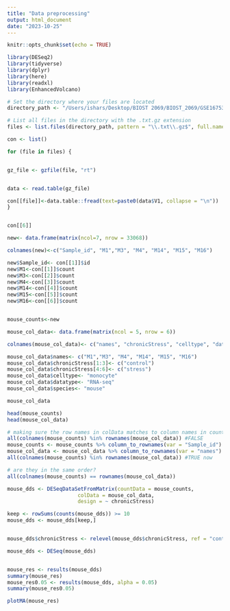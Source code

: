 ```yaml
---
title: "Data preprocessing"
output: html_document
date: "2023-10-25"
---
```


```r
knitr::opts_chunk$set(echo = TRUE)
```

```r
library(DESeq2)
library(tidyverse)
library(dplyr)
library(here)
library(readxl)
library(EnhancedVolcano)
```


```r
# Set the directory where your files are located
directory_path <- "/Users/ishars/Desktop/BIOST 2069/BIOST_2069/GSE167536/GSE167536_RAW"

# List all files in the directory with the .txt.gz extension
files <- list.files(directory_path, pattern = "\\.txt\\.gz$", full.names = TRUE)

con <- list()

for (file in files) {


gz_file <- gzfile(file, "rt")


data <- read.table(gz_file)

con[[file]]<-data.table::fread(text=paste0(data$V1, collapse = "\n"))
}


con[[6]]

new<- data.frame(matrix(ncol=7, nrow = 33068))

colnames(new)<-c("Sample_id", "M1","M3", "M4", "M14", "M15", "M16")

new$Sample_id<- con[[1]]$id
new$M1<-con[[1]]$count
new$M3<-con[[2]]$count
new$M4<-con[[3]]$count
new$M14<-con[[4]]$count
new$M15<-con[[5]]$count
new$M16<-con[[6]]$count


mouse_counts<-new

mouse_col_data<- data.frame(matrix(ncol = 5, nrow = 6))

colnames(mouse_col_data)<- c("names", "chronicStress", "celltype", "datatype", "species")

mouse_col_data$names<- c("M1","M3", "M4", "M14", "M15", "M16")
mouse_col_data$chronicStress[1:3]<- c("control")
mouse_col_data$chronicStress[4:6]<- c("stress")
mouse_col_data$celltype<- "monocyte"
mouse_col_data$datatype<- "RNA-seq"
mouse_col_data$species<- "mouse"

mouse_col_data
```


```r
head(mouse_counts)
head(mouse_col_data)
```

```r
# making sure the row names in colData matches to column names in counts_data
all(colnames(mouse_counts) %in% rownames(mouse_col_data)) #FALSE
mouse_counts <- mouse_counts %>% column_to_rownames(var = "Sample_id")
mouse_col_data <- mouse_col_data %>% column_to_rownames(var = "names")
all(colnames(mouse_counts) %in% rownames(mouse_col_data)) #TRUE now

# are they in the same order?
all(colnames(mouse_counts) == rownames(mouse_col_data))
```

```r

mouse_dds <- DESeqDataSetFromMatrix(countData = mouse_counts,
                       colData = mouse_col_data,
                       design = ~ chronicStress)

keep <- rowSums(counts(mouse_dds)) >= 10
mouse_dds <- mouse_dds[keep,]


mouse_dds$chronicStress <- relevel(mouse_dds$chronicStress, ref = "control")
```

```r
mouse_dds <- DESeq(mouse_dds)


mouse_res <- results(mouse_dds)
summary(mouse_res)
mouse_res0.05 <- results(mouse_dds, alpha = 0.05)
summary(mouse_res0.05)
```

```r
plotMA(mouse_res)

```
